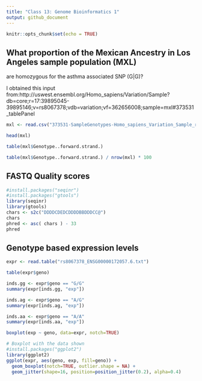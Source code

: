 ```yaml
---
title: "Class 13: Genome Bioinformatics 1"
output: github_document
---
```


```r
knitr::opts_chunk$set(echo = TRUE)
```

## What proportion of the Mexican Ancestry in Los Angeles sample population (MXL)
are homozygous for the asthma associated SNP (G|G)? 

I obtained this input from:http://uswest.ensembl.org/Homo_sapiens/Variation/Sample?db=core;r=17:39895045-39895146;v=rs8067378;vdb=variation;vf=362656008;sample=mxl#373531_tablePanel

```r
mxl <- read.csv("373531-SampleGenotypes-Homo_sapiens_Variation_Sample_rs8067378.csv")

head(mxl)
```

```r
table(mxl$Genotype..forward.strand.)
```


```r
table(mxl$Genotype..forward.strand.) / nrow(mxl) * 100
```

## FASTQ Quality scores

```r
#install.packages("seqinr")
#install.packages("gtools")
library(seqinr)
library(gtools)
chars <- s2c("DDDDCDEDCDDDDBBDDDCC@")
chars
phred <- asc( chars ) - 33
phred 
```

## Genotype based expression levels
```r
expr <- read.table("rs8067378_ENSG00000172057.6.txt")
```

```r
table(expr$geno)
```

```r
inds.gg <- expr$geno == "G/G"
summary(expr[inds.gg, "exp"])

```

```r
inds.ag <- expr$geno == "A/G"
summary(expr[inds.ag, "exp"])

```

```r
inds.aa <- expr$geno == "A/A"
summary(expr[inds.aa, "exp"])

```

```r
boxplot(exp ~ geno, data=expr, notch=TRUE)
```

```r
# Boxplot with the data shown
#install.packages("ggplot2")
library(ggplot2)
ggplot(expr, aes(geno, exp, fill=geno)) + 
  geom_boxplot(notch=TRUE, outlier.shape = NA) + 
  geom_jitter(shape=16, position=position_jitter(0.2), alpha=0.4)
```




















